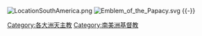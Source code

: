 [[Image:LocationSouthAmerica.png|left]]
[[Image:Emblem_of_the_Papacy.svg|left]]
{{-}}
[[Category:各大洲天主教|Category:各大洲天主教]]
[[Category:南美洲基督教|Category:南美洲基督教]]